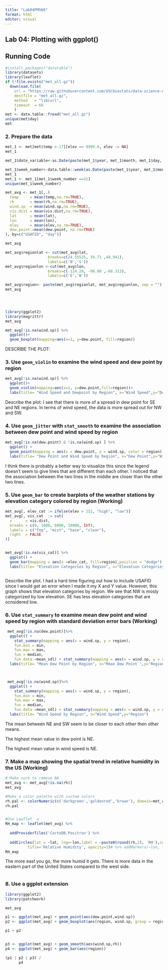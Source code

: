 ```yaml
---
title: "Lab04PM566"
format: html
editor: visual
---
```


## Lab 04: Plotting with ggplot()

## Running Code

```r
#install.packages("datatable")
library(datasets)
library(leaflet)
if (!file.exists("met_all.gz"))
  download.file(
    url = "https://raw.githubusercontent.com/USCbiostats/data-science-data/master/02_met/met_all.gz",
    destfile = "met_all.gz",
    method   = "libcurl",
    timeout  = 60
    )
met <- data.table::fread("met_all.gz")
unique(met$day)
met

```

### **2. Prepare the data**

```r


met_1 <- met[met$temp >-17][elev == 9999.0, elev := NA]
met_1
```

```r


met_1$date_variable<-as.Date(paste(met_1$year, met_1$month, met_1$day, sep = "-"))  

met_1$week_number<-data.table::week(as.Date(paste(met_1$year, met_1$month, met_1$day, sep = "-")))
met_1
met_1 <- met_1[met_1$week_number ==31]
unique(met_1$week_number)
```

```r

met_avg <- met_1[,.(
  temp     = mean(temp,na.rm=TRUE),
  rh       = mean(rh,na.rm=TRUE),
  wind.sp  = mean(wind.sp,na.rm=TRUE),
  vis.dist = mean(vis.dist,na.rm=TRUE),
  lat      = mean(lat),
  lon      = mean(lon), 
  elev     = mean(elev,na.rm=TRUE),
  dew.point =mean(dew.point, na.rm=TRUE)
), by=c("USAFID", "day")]

met_avg
```

```r

met_avg$regionlat <- cut(met_avg$lat,
                   breaks=c(24.55525, 39.71 ,48.941),
                   labels=c('N','S'))
met_avg$regionlon <-cut(met_avg$lon,
                   breaks=c(-124.29, -98.00 ,-68.313),
                   labels=c('E','W'))

met_avg$region<- paste(met_avg$regionlat, met_avg$regionlon, sep = "")
met_avg


                                                                                               
```

```r
library(ggplot2)
library(magrittr)
met_avg

met_avg[!is.na(wind.sp)] %>% 
  ggplot()+
  geom_boxplot(mapping=aes(x=1, y=dew.point, fill=region))

```

DESCRIBE THE PLOT:

### **3. Use `geom_violin` to examine the wind speed and dew point by region**

```r

met_avg[!is.na(wind.sp)] %>% 
  ggplot()+
  geom_violin(mapping=aes(x=1, y=dew.point,fill=region))+
  labs(title= "Wind Speed and Dewpoint by Region", x="Wind Speed",y="Dewpoint")

```

Describe the plot: I see that there is more of a spread in dew point for SE and NE regions. In terms of wind speed, the data is more spread out for NW and SW.

### **4. Use `geom_jitter` with `stat_smooth` to examine the association between dew point and wind speed by region**

```r

met_avg[!is.na(dew.point) & !is.na(wind.sp) ] %>%
  ggplot() + 
  geom_point(mapping = aes(x = dew.point, y = wind.sp, color = region)) +geom_smooth(mapping = aes(x = dew.point, y = wind.sp, linetype = region))+
  labs(title= "Dew Point and Wind Speed by Region", x="Dew Point",y="Windspeed")

```

I think there is probably a better way to visualize this since the legend doesn't seem to give lines that are different than each other. I noticed that the association between the two lines in the middle are closer than the other two lines.

### **5. Use `geom_bar` to create barplots of the weather stations by elevation category colored by region (Working)**

```r



met_avg[, elev_cat := ifelse(elev > 252, "high", "low")]
met_avg[, vis_cat  := cut(
  x      = vis.dist,
  breaks = c(0, 1000, 6000, 10000, Inf),
  labels = c("fog", "mist", "haze", "clear"),
  right  = FALSE
)]


met_avg[!is.na(vis_cat)] %>%
  ggplot() + 
  geom_bar(mapping = aes(x =elev_cat, fill=region),position = "dodge") + scale_fill_brewer()+
  labs(title= "Elevation Categories by Region", x="Elevation Categories",y="Count")



```

Describe the plot. I had a hard time figuring out how to include USAFID since I would get an error when I made it my X and Y value. However, this graph shows that elevation categories by region. We see that NW is mosly categorized by low elevation. SE has less elevation categories that are ocnsidered low.

### **6. Use `stat_summary` to examine mean dew point and wind speed by region with standard deviation error bars (Working)**

```r




 met_avg[!is.na(dew.point)]%>%
  ggplot() + 
    stat_summary(mapping = aes(x = wind.sp, y = region),
    fun.min = min,
    fun.max = max,
    fun = median,
    fun.data =mean_sdl) + stat_summary(mapping = aes(x = wind.sp, y = region),geom="errorbar")+
  labs(title= "Mean Dew Point by Region", x="Mean Dew Point ",y="Region")



 met_avg[!is.na(wind.sp)]%>%
  ggplot() + 
    stat_summary(mapping = aes(x = wind.sp, y = region),
    fun.min = min,
    fun.max = max,
    fun = median,
    fun.data =mean_sdl) + stat_summary(mapping = aes(x = wind.sp, y = region),geom="errorbar")+
  labs(title= "Wind Speed by Region", x="Wind Speed",y="Region")


```

The mean between NE and SW seem to be closer to each other then other means.

The highest mean value in dew point is NE.

The highest mean value in wind speed is NE.

### **7. Make a map showing the spatial trend in relative humidity in the US (Working)**

```r
# Make sure to remove NA
met_avg <- met_avg[!is.na(rh)]
met_avg

#Make a color palette with custom colors
rh.pal <- colorNumeric(c('darkgreen','goldenrod','brown'), domain=met_avg$rh)
rh.pal


#Use Leaflet  a
RH_map <- leaflet(met_avg) %>%
  
  addProviderTiles('CartoDB.Positron') %>% 
  
  addCircles(lat = ~lat, lng=~lon,label = ~paste0(round(rh,2), 'RH'),color = ~ rh.pal(rh),opacity = 1, fillOpacity = 1, radius = 500)  %>% addLegend('bottomleft', pal=rh.pal, values=met_avg$rh,
          title='Relative Humidity', opacity=1)# %>% addMarkers(~lon, ~lat, popup = ~rank(-rh) <= 10, label = ~rank(-rh) <= 10)
RH_map

```

The more east you go, the more humid it gets. There is more data in the eastern part of the United States compared to the west side.

```         
```

### **8. Use a ggplot extension**

```r

library(ggplot2)
library(patchwork)

met_avg

p1 <- ggplot(met_avg) + geom_point(aes(dew.point,wind.sp))
p2 <- ggplot(met_avg) + geom_boxplot(aes(region, wind.sp, group = region))

p1 + p2


p3 <- ggplot(met_avg) + geom_smooth(aes(wind.sp,rh))
p4 <- ggplot(met_avg) + geom_bar(aes(region))

(p1 | p2 | p3) /
      p4

```
